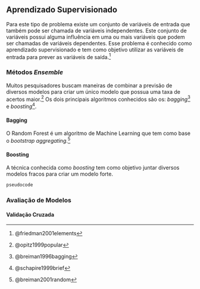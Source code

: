 ## Aprendizado Supervisionado

Para este tipo de problema existe um conjunto de variáveis de entrada que também pode ser chamada de variáveis independentes. Este conjunto de variáveis possui alguma influência em uma ou mais variáveis que podem ser chamadas de variáveis dependentes. Esse problema é conhecido como aprendizado supervisionado e tem como objetivo utilizar as variáveis de entrada para prever as variáveis de saída.^[@friedman2001elements]

### Métodos *Ensemble*

Muitos pesquisadores buscam maneiras de combinar a previsão de diversos modelos para criar um único modelo que possua uma taxa de acertos maior.^[@opitz1999popular] Os dois principais algoritmos conhecidos são os: *bagging*^[@breiman1996bagging] e *boosting*^[@schapire1999brief]. 

#### Bagging

O Random Forest é um algoritmo de Machine Learning que tem como base o *bootstrap aggregating*.^[@breiman2001random]

#### Boosting

A técnica conhecida como *boosting* tem como objetivo juntar diversos modelos fracos para criar um modelo forte.

```r

pseudocode

```

### Avaliação de Modelos

#### Validação Cruzada
